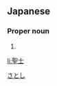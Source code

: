 ==Japanese==
{{ja-kanjitab|聖|士}}

===Proper noun===
{{ja-pos|proper|さとし}}

# {{given name|male|lang=ja}}

[[Category:Japanese male given names|さとし]]

[[li:聖士]]